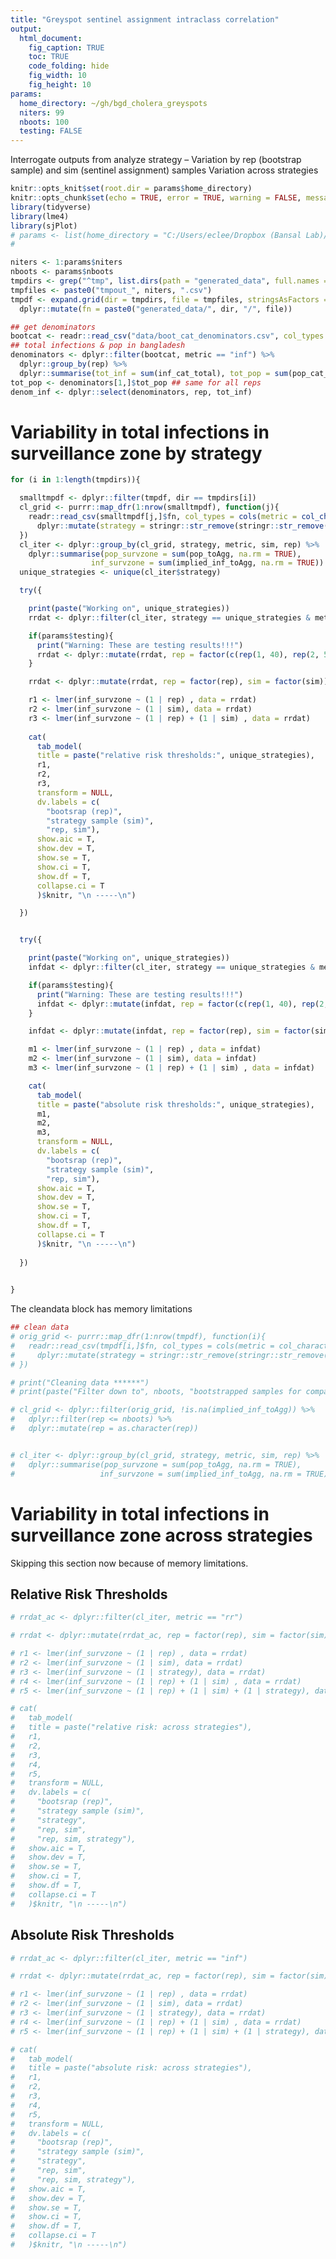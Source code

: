 ```yaml
---
title: "Greyspot sentinel assignment intraclass correlation"
output:
  html_document:
    fig_caption: TRUE
    toc: TRUE
    code_folding: hide
    fig_width: 10
    fig_height: 10
params:
  home_directory: ~/gh/bgd_cholera_greyspots
  niters: 99
  nboots: 100
  testing: FALSE
---
```

Interrogate outputs from analyze strategy -- 
Variation by rep (bootstrap sample) and sim (sentinel assignment) samples
Variation across strategies

```r

knitr::opts_knit$set(root.dir = params$home_directory)
knitr::opts_chunk$set(echo = TRUE, error = TRUE, warning = FALSE, message = FALSE)
library(tidyverse)
library(lme4)
library(sjPlot)
# params <- list(home_directory = "C:/Users/eclee/Dropbox (Bansal Lab)/IDDynamicsJHU/gh/bgd_cholera_greyspots", niters=99, testing=TRUE)
# 

```

```r

niters <- 1:params$niters
nboots <- params$nboots
tmpdirs <- grep("^tmp", list.dirs(path = "generated_data", full.names = FALSE), value=TRUE)
tmpfiles <- paste0("tmpout_", niters, ".csv")
tmpdf <- expand.grid(dir = tmpdirs, file = tmpfiles, stringsAsFactors = FALSE) %>%
  dplyr::mutate(fn = paste0("generated_data/", dir, "/", file))

## get denominators
bootcat <- readr::read_csv("data/boot_cat_denominators.csv", col_types = "cccdd")
## total infections & pop in bangladesh
denominators <- dplyr::filter(bootcat, metric == "inf") %>%
  dplyr::group_by(rep) %>%
  dplyr::summarise(tot_inf = sum(inf_cat_total), tot_pop = sum(pop_cat_total))
tot_pop <- denominators[1,]$tot_pop ## same for all reps
denom_inf <- dplyr::select(denominators, rep, tot_inf)

```

# Variability in total infections in surveillance zone by strategy

```r

for (i in 1:length(tmpdirs)){

  smalltmpdf <- dplyr::filter(tmpdf, dir == tmpdirs[i])
  cl_grid <- purrr::map_dfr(1:nrow(smalltmpdf), function(j){
    readr::read_csv(smalltmpdf[j,]$fn, col_types = cols(metric = col_character())) %>%
      dplyr::mutate(strategy = stringr::str_remove(stringr::str_remove(smalltmpdf[j,]$dir, "^tmp_"), "_buff10-20-30_seed544400_nsims20"))
  })
  cl_iter <- dplyr::group_by(cl_grid, strategy, metric, sim, rep) %>%
    dplyr::summarise(pop_survzone = sum(pop_toAgg, na.rm = TRUE),
                  inf_survzone = sum(implied_inf_toAgg, na.rm = TRUE)) 
  unique_strategies <- unique(cl_iter$strategy)

  try({

    print(paste("Working on", unique_strategies))
    rrdat <- dplyr::filter(cl_iter, strategy == unique_strategies & metric == "rr") 

    if(params$testing){
      print("Warning: These are testing results!!!")
      rrdat <- dplyr::mutate(rrdat, rep = factor(c(rep(1, 40), rep(2, 59))), sim = factor(c(rep(1, 20), rep(2, 9), rep(3, 70))))
    }

    rrdat <- dplyr::mutate(rrdat, rep = factor(rep), sim = factor(sim))

    r1 <- lmer(inf_survzone ~ (1 | rep) , data = rrdat)
    r2 <- lmer(inf_survzone ~ (1 | sim), data = rrdat)
    r3 <- lmer(inf_survzone ~ (1 | rep) + (1 | sim) , data = rrdat)
    
    cat(
      tab_model(
      title = paste("relative risk thresholds:", unique_strategies),
      r1,
      r2,
      r3,
      transform = NULL,
      dv.labels = c(
        "bootsrap (rep)",
        "strategy sample (sim)",
        "rep, sim"),
      show.aic = T,
      show.dev = T,
      show.se = T,
      show.ci = T,
      show.df = T,
      collapse.ci = T
      )$knitr, "\n -----\n")

  })


  try({

    print(paste("Working on", unique_strategies))
    infdat <- dplyr::filter(cl_iter, strategy == unique_strategies & metric == "inf") 

    if(params$testing){
      print("Warning: These are testing results!!!")
      infdat <- dplyr::mutate(infdat, rep = factor(c(rep(1, 40), rep(2, 59))), sim = factor(c(rep(1, 20), rep(2, 9), rep(3, 70))))
    }

    infdat <- dplyr::mutate(infdat, rep = factor(rep), sim = factor(sim))

    m1 <- lmer(inf_survzone ~ (1 | rep) , data = infdat)
    m2 <- lmer(inf_survzone ~ (1 | sim), data = infdat)
    m3 <- lmer(inf_survzone ~ (1 | rep) + (1 | sim) , data = infdat)

    cat(
      tab_model(
      title = paste("absolute risk thresholds:", unique_strategies),
      m1,
      m2,
      m3,
      transform = NULL,
      dv.labels = c(
        "bootsrap (rep)",
        "strategy sample (sim)",
        "rep, sim"),
      show.aic = T,
      show.dev = T,
      show.se = T,
      show.ci = T,
      show.df = T,
      collapse.ci = T
      )$knitr, "\n -----\n")
    
  })
  

}


```


The cleandata block has memory limitations
```r
## clean data
# orig_grid <- purrr::map_dfr(1:nrow(tmpdf), function(i){
#   readr::read_csv(tmpdf[i,]$fn, col_types = cols(metric = col_character())) %>%
#     dplyr::mutate(strategy = stringr::str_remove(stringr::str_remove(tmpdf[i,]$dir, "^tmp_"), "_buff10-20-30_seed544400_nsims20"))
# })

# print("Cleaning data ******")
# print(paste("Filter down to", nboots, "bootstrapped samples for comparison"))

# cl_grid <- dplyr::filter(orig_grid, !is.na(implied_inf_toAgg)) %>%
#   dplyr::filter(rep <= nboots) %>%
#   dplyr::mutate(rep = as.character(rep)) 


# cl_iter <- dplyr::group_by(cl_grid, strategy, metric, sim, rep) %>%
#   dplyr::summarise(pop_survzone = sum(pop_toAgg, na.rm = TRUE),
#                   inf_survzone = sum(implied_inf_toAgg, na.rm = TRUE)) 
```

# Variability in total infections in surveillance zone across strategies
Skipping this section now because of memory limitations.

## Relative Risk Thresholds

```r

# rrdat_ac <- dplyr::filter(cl_iter, metric == "rr") 

# rrdat <- dplyr::mutate(rrdat_ac, rep = factor(rep), sim = factor(sim), strategy = factor(strategy))

# r1 <- lmer(inf_survzone ~ (1 | rep) , data = rrdat)
# r2 <- lmer(inf_survzone ~ (1 | sim), data = rrdat)
# r3 <- lmer(inf_survzone ~ (1 | strategy), data = rrdat)
# r4 <- lmer(inf_survzone ~ (1 | rep) + (1 | sim) , data = rrdat)
# r5 <- lmer(inf_survzone ~ (1 | rep) + (1 | sim) + (1 | strategy), data = rrdat)

# cat(
#   tab_model(
#   title = paste("relative risk: across strategies"),
#   r1,
#   r2,
#   r3,
#   r4,
#   r5,
#   transform = NULL,
#   dv.labels = c(
#     "bootsrap (rep)",
#     "strategy sample (sim)",
#     "strategy",
#     "rep, sim",
#     "rep, sim, strategy"),
#   show.aic = T,
#   show.dev = T,
#   show.se = T,
#   show.ci = T,
#   show.df = T,
#   collapse.ci = T
#   )$knitr, "\n -----\n")

```

## Absolute Risk Thresholds

```r

# rrdat_ac <- dplyr::filter(cl_iter, metric == "inf") 

# rrdat <- dplyr::mutate(rrdat_ac, rep = factor(rep), sim = factor(sim), strategy = factor(strategy))

# r1 <- lmer(inf_survzone ~ (1 | rep) , data = rrdat)
# r2 <- lmer(inf_survzone ~ (1 | sim), data = rrdat)
# r3 <- lmer(inf_survzone ~ (1 | strategy), data = rrdat)
# r4 <- lmer(inf_survzone ~ (1 | rep) + (1 | sim) , data = rrdat)
# r5 <- lmer(inf_survzone ~ (1 | rep) + (1 | sim) + (1 | strategy), data = rrdat)

# cat(
#   tab_model(
#   title = paste("absolute risk: across strategies"),
#   r1,
#   r2,
#   r3,
#   r4,
#   r5,
#   transform = NULL,
#   dv.labels = c(
#     "bootsrap (rep)",
#     "strategy sample (sim)",
#     "strategy",
#     "rep, sim",
#     "rep, sim, strategy"),
#   show.aic = T,
#   show.dev = T,
#   show.se = T,
#   show.ci = T,
#   show.df = T,
#   collapse.ci = T
#   )$knitr, "\n -----\n")

```
